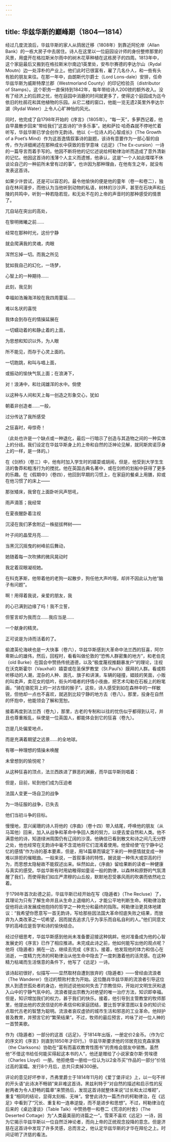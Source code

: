 ```yaml
---
---
---
```

title: 华兹华斯的巅峰期（1804—1814）
---




经过几度流浪后，华兹华斯的家人从鸽居迁移（1808年）到靠近阿伦岸（Allan Bank）的一栋大房子中去居住。诗人在这里以一位庭园设计师的身份整修那里的风景，用盛开在格拉斯米尔雨中的树木花草种植在这栋房子的四周。1813年中，这个家庭最后又搬到在格拉斯米尔南边1英里处，安布尔赛德的李达尔山（Rydal Moutn）边一处淳朴的产业上。他们此时已很富有，雇了几名仆人，和一些有头有脸的朋友来往。在那一年中，由朗斯代尔爵士（Lord Lons-dale）安排，任命华兹华斯为威斯特摩兰郡（Westmorland County）的印记检验员（distributor of Stamps）。这个职务一直保持到1842年，每年带给诗人200镑的额外收入。没有了经济上的后顾之忧，他在庭园中消磨的时间就更多了，使得这个庭园成为迄今依旧的杜鹃花和其他植物的乐园。从它二楼的窗口，他能一览无遗2英里外李达尔湖（Rydal Water）上令人心旷神怡的风光。

同时，他完成了自1798年开始的《序言》（1805年）。“每一天”，多萝西记着，他自早晨散步回来“带给我们”这首诗的“许多乐事”。她和萨拉·哈奇森就不停地忙着听写，华兹华斯已学会创作无韵诗。他以《一位诗人的心智成长》（The Growth of a Poet’s Mind）作为这首逸情叙事诗的副题，该诗有意要作为一部心智的自传，作为详细阐述在那种成长中获致的哲学意味《远足》（The Ex-cursion）一诗的一篇导言而着手写的。他因不断将他的记忆述说给柯勒律治听而造成了意外清新的记忆。他因这首诗的浅薄个人主义而遗憾，他承认，这是“一个人如此喋喋不休谈论自己的一种前所未曾有过的事”。也许因为那种理由，在他有生之年，就没有发表这首诗。

如果少许尝试，还是可以容忍的。最令他愉快的便是他的童年（卷一和卷二），独自在林间漫步，而他认为当他听到动物的私语，树林的沙沙声，甚至在石块声和丘陵的共鸣中，听到一种若隐若现，和无处不在的上帝的声音时的那种感受的情景了。

兀自站在突出的高处，

在黎明微曦之前……

经常在那种时光，这份宁静

就会爬满我的灵魂，肉眼

浑然忘掉一切。而我之所见

犹如我自己的幻化，一场梦，

心智上的一种期待……

此刻，我见到

幸福如浩瀚海洋般在我四周蔓延……

难以名状的喜悦

我体会到存在的情操延展在

一切蠕动着的和静止着的上面，

为思想和知识以外，为人眼

所不能见，而存于心灵上面的。

一切跑跳，和叫与唱上面，

或振动的愉快气氛上面；在浪涛下，

对！浪涛中，和壮阔雄浑的水中。倘使

以这种与人间和天上每一创造之形象交心，犹如

朝着非创造者……一般，

过分传达了我所感受

之狂喜时，毋惊奇！



（此处也许是一个缺点或一种退化，最后一行暗示了创造与其造物之间的一种实体上的分歧。我们设定在华兹华斯身上的上帝和自然的泛神论见解，就同斯宾诺莎身上的一样，是一体的。）

在《剑桥》（卷三）中，他有时加入学生时的嬉耍或胡闹，但是，他受到大学生生活的鲁莽和粗浅行为的搅扰。他在英国古典名著中，或在剑桥的划船中获得了更多的乐趣。在《假期中》（卷四），他回到早期的习惯上，在家庭的餐桌上用膳，抑或在他习惯了的床上——

那张矮床，我曾在上面卧听风声怒吼，

雨声滴答；我经常

在夏夜醒卧着注视

沉浸在我们茅舍附近一株挺拔梣树——

叶子间的晶莹月亮……

当黑沉沉摇曳的树峰前后舞动，

她随着每一次吹拂的微风晃动时

我定着双眼凝视她。



在科克茅斯，他带着他的老狗一起散步，狗任他大声吟哦，却并不因此认为他“脑子有问题”。

啊！用得着我说，亲爱的朋友，我

的心已满到边缘了吗！我不立誓，

但誓言却为我而立……我应当是……

一个献身的精灵。



正可说是为诗而活着的了。

偷渡英伦海峡也是一大快事（卷六），华兹华斯感到大革命中法兰西的狂喜，阿尔卑斯山的雄伟，然后，回程时，看看叫做伦敦的“恐怖人群密集的地方”，和老伯克（old Burke）在国会中赞扬传统道德，以及“极度蔑视推翻暴发户”的理论，注视在沃克斯霍尔（Vauxhall）嬉耍或在圣保罗教堂（St.Paul’s）膜拜的人群。看或聆听移动的人潮，混杂的人种、面孔、旗子和讲演，车辆的碰撞，娼妓的笑面，小贩的叫卖声，卖花女的低吟，街头吟唱者的抒情小夜曲，把艺术勾勒在石板上的粉笔画，“骑在骆驼背上的一对古怪的猴子”。这些，诗人感受到如在森林中的一样敏锐，但他却一点也不喜欢，就逃到比较宁静的地方去（卷八）。那里，投身在自然的怀抱中，他能领会了解和宽恕。

接着再度到法兰西（卷九），那里，古老的专制和以往的忧伤似乎都得到认可，并且也尊重叛乱，纵使是一位英国人，都能体会到它的狂喜（卷九）。

岂是几处偏爱地点，

而是充满着期望之远景……的全地球。

有哪一种理想的情操未唤醒

未曾想到的愉悦呢？



从这种狂喜的顶点，法兰西跌进了罪恶的渊薮，而华兹华斯则唱着：

但是，目前，轮到他们成为压迫者

法国人变更一场自卫的战争

为一场征服的战争，已失去

他们当初斗争的目标。



慢慢地，意兴阑珊的诗人将他的《序曲》（卷十四）带入结尾，呼唤他的朋友（从马耳他）回来，加入从战争和革命中争回人类的努力，以便去爱自然和人类。他不满意他的诗，知道绿洲周围仍有辽阔的沙漠。他确信已看到散文和诗之间几无分野之处，他也经常在无韵诗中毫不含混地将它们混淆着使用。他曾经使“在宁静中记忆的感情”作为诗的基本要素，但是，用14篇章而镇定下来的一种感情就变成一种难以排拒的催眠曲。一般来说，一首叙事诗的特性，据说是一种伟大或崇高的行为，而思想太隐秘故不能叙述出来。纵然如此，《序曲》留给果断的读者一种健康与真实的感受。华兹华斯有时用幼稚得如童谣一般的韵律，以森林和原野的气氛清醒了我们，而使得我们如庄严肃穆的山丘般，默默地忍受暴风雨的吹袭而依然屹立着。

于1798年首次赴德之前，华兹华斯已经开始在写《隐遁者》（The Recluse）了，其理论为只有了解生命并且从生命上退缩的人，才能公平地判断生命。柯勒律治敦促他将此诗发展成他抱持的哲学之一种充分和最终的指陈。柯勒律治更具体地建议：“我希望你愿意写一首无韵诗，写给那些因法国大革命彻底失败之结果，而放弃为人类改革之一切希望，因而就去追求几乎为享乐而自私自利的人。”他们同意文学的高峰应是哲学和诗的愉快结合。

经过仔细思考，华兹华斯感到他尚未准备要迎接这种挑衅。他对准备成为他的心智发展史的《序言》已作了相应推进。未完成此诗之前，他如何能写出他的观点呢？他将《隐遁者》搁在一边，继续去完成《序言》。接着，他发现他的体力和信心在消逝，一度精力充沛的柯勒律治从他生命中隐去了一度刺激着他的活灵感。在这种精力枯竭而生活惬意的条件下，他写了《远足》一诗。

该诗起初很好，似描写——显然取材自遭到放弃的《隐遁者》——曾经由流浪者（The Wanderer）住过的颓败村舍为开始。这位酷肖华兹华斯的流浪者引导这位旅人到遗世孤处者的身边，他则述说他如何失去了宗教信仰，开始对文明生厌和退入山中的宁静气氛中的。流浪者提出宗教为对绝望的唯一治疗方法，知识即幸福。但是，知识增加我们的权力，甚于我们的快乐。接着，他引导到主管教堂的牧师那里，他提出他的农民信徒的朴素信仰和家庭团结，要比哲学家意图以复杂的知识论点取代古老的智慧为聪明。流浪者哀叹虚骄的城市生活和邪恶的工业革命。他辩护普及教育，并预言它的“繁荣结果”。不过，牧师的最后预言，吟咏了对一位人神的一首赞美歌。

作为《隐遁者》一部分的这首《远足》，于1814年出版，一册定价2金币。（作为它的序文的《序言》则直到1850年才印行。）华兹华斯要求他的邻居克拉克森家族（the Clarksons）协助在“富有而喜欢教育性图书”的贵格会朋友中销售。虽然他“不借这书给任何能买得起这本书的人”，他还是赠给了小说家查尔斯·劳埃德（Charles Lloyd）一册。他拒绝借一册给一位认为以2金币买“作品的一部分”价钱过高的富孀。发行8个月后，总共只卖掉300册。

评论的意见好坏参半，杰弗里爵士于1814年11月的《爱丁堡评论》上，以一句不祥的开头语“此诗决不畅销”来非难这首诗。黑兹利特于“对自然的描述和启示性的反射两者为令人舒畅的篇章”来赞扬后，发现这首诗就整体来说“过长和太过堆砌”，重复“相同的结论，显得太刻板、无味”。曾誉此诗为一篇杰作的柯勒律治，在《远足》中看到了“冗长、重复和一连串逆旋，而不是进步和思想”。不过，柯勒律治在后来的《桌边漫谈》（Table Talk）中赞扬卷一和卷二《荒凉的村舍》（The Deserted Cottage）为“人类最美丽的诗篇之一”。雪莱不喜欢《远足》一诗，因为它揭示华兹华斯以一位自然泛神论者，而向上帝的正统观念投降的意念。但是济慈在这首诗中发现了许多灵感，总而言之，他认定华兹华斯的才华在拜伦之上。时间证明了济慈的看法。